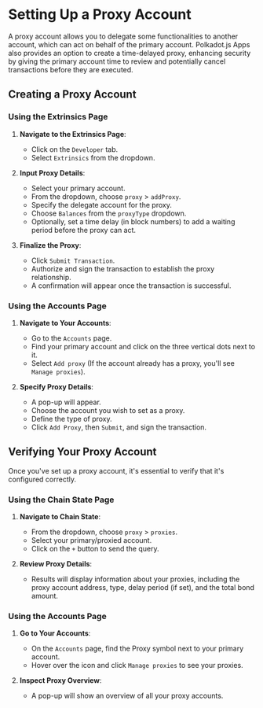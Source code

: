 # Setting Up a Proxy Account

A proxy account allows you to delegate some functionalities to another account, which can act on behalf of the primary account. Polkadot.js Apps also provides an option to create a time-delayed proxy, enhancing security by giving the primary account time to review and potentially cancel transactions before they are executed.

## Creating a Proxy Account

### Using the Extrinsics Page

1. **Navigate to the Extrinsics Page**:

   - Click on the `Developer` tab.
   - Select `Extrinsics` from the dropdown.

2. **Input Proxy Details**:

   - Select your primary account.
   - From the dropdown, choose `proxy` > `addProxy`.
   - Specify the delegate account for the proxy.
   - Choose `Balances` from the `proxyType` dropdown.
   - Optionally, set a time delay (in block numbers) to add a waiting period before the proxy can act.

3. **Finalize the Proxy**:
   - Click `Submit Transaction`.
   - Authorize and sign the transaction to establish the proxy relationship.
   - A confirmation will appear once the transaction is successful.

### Using the Accounts Page

1. **Navigate to Your Accounts**:

   - Go to the `Accounts` page.
   - Find your primary account and click on the three vertical dots next to it.
   - Select `Add proxy` (If the account already has a proxy, you'll see `Manage proxies`).

2. **Specify Proxy Details**:
   - A pop-up will appear.
   - Choose the account you wish to set as a proxy.
   - Define the type of proxy.
   - Click `Add Proxy`, then `Submit`, and sign the transaction.

## Verifying Your Proxy Account

Once you've set up a proxy account, it's essential to verify that it's configured correctly.

### Using the Chain State Page

1. **Navigate to Chain State**:

   - From the dropdown, choose `proxy` > `proxies`.
   - Select your primary/proxied account.
   - Click on the `+` button to send the query.

2. **Review Proxy Details**:
   - Results will display information about your proxies, including the proxy account address, type, delay period (if set), and the total bond amount.

### Using the Accounts Page

1. **Go to Your Accounts**:

   - On the `Accounts` page, find the Proxy symbol next to your primary account.
   - Hover over the icon and click `Manage proxies` to see your proxies.

2. **Inspect Proxy Overview**:
   - A pop-up will show an overview of all your proxy accounts.
